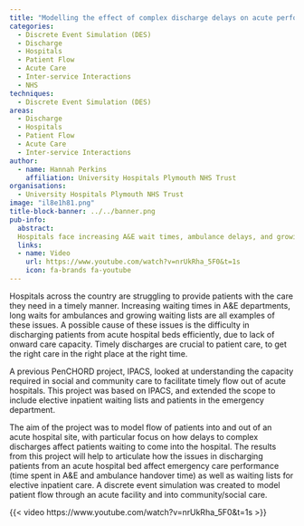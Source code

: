 ```yaml
---
title: "Modelling the effect of complex discharge delays on acute performance"
categories:
  - Discrete Event Simulation (DES)
  - Discharge
  - Hospitals
  - Patient Flow
  - Acute Care
  - Inter-service Interactions
  - NHS
techniques:
  - Discrete Event Simulation (DES)
areas:
  - Discharge
  - Hospitals
  - Patient Flow
  - Acute Care
  - Inter-service Interactions
author:
  - name: Hannah Perkins
    affiliation: University Hospitals Plymouth NHS Trust
organisations:
  - University Hospitals Plymouth NHS Trust
image: "il8e1h81.png"
title-block-banner: ../../banner.png
pub-info:
  abstract:
  Hospitals face increasing A&E wait times, ambulance delays, and growing waiting lists, partly due to inefficient patient discharges. This project modelled patient flow in and out of acute hospitals, focusing on discharge delays.
  links:
  - name: Video
    url: https://www.youtube.com/watch?v=nrUkRha_5F0&t=1s
    icon: fa-brands fa-youtube
---
```


Hospitals across the country are struggling to provide patients with the care they need in a timely manner. Increasing waiting times in A&E departments, long waits for ambulances and growing waiting lists are all examples of these issues. A possible cause of these issues is the difficulty in discharging patients from acute hospital beds efficiently, due to lack of onward care capacity. Timely discharges are crucial to patient care, to get the right care in the right place at the right time.

A previous PenCHORD project, IPACS, looked at understanding the capacity required in social and community care to facilitate timely flow out of acute hospitals. This project was based on IPACS, and extended the scope to include elective inpatient waiting lists and patients in the emergency department.

The aim of the project was to model flow of patients into and out of an acute hospital site, with particular focus on how delays to complex discharges affect patients waiting to come into the hospital. The results from this project will help to articulate how the issues in discharging patients from an acute hospital bed affect emergency care performance (time spent in A&E and ambulance handover time) as well as waiting lists for elective inpatient care. A discrete event simulation was created to model patient flow through an acute facility and into community/social care.

{{< video https://www.youtube.com/watch?v=nrUkRha_5F0&t=1s >}}
